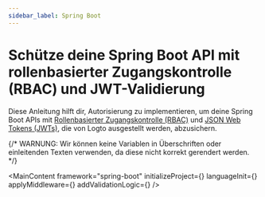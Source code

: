 ```yaml
---
sidebar_label: Spring Boot
---
```




# Schütze deine Spring Boot API mit rollenbasierter Zugangskontrolle (RBAC) und JWT-Validierung

Diese Anleitung hilft dir, Autorisierung zu implementieren, um deine Spring Boot APIs mit [Rollenbasierter Zugangskontrolle (RBAC)](/authorization/role-based-access-control) und [JSON Web Tokens (JWTs)](https://auth.wiki/jwt), die von Logto ausgestellt werden, abzusichern.

{/* WARNUNG: Wir können keine Variablen in Überschriften oder einleitenden Texten verwenden, da diese nicht korrekt gerendert werden. */}

<MainContent
  framework="spring-boot"
  initializeProject={<InitProject />}
  languageInit={<Init />}
  applyMiddleware={<ApplyMiddleware />}
  addValidationLogic={<AddValidationLogic framework="spring-boot" />}
/>
